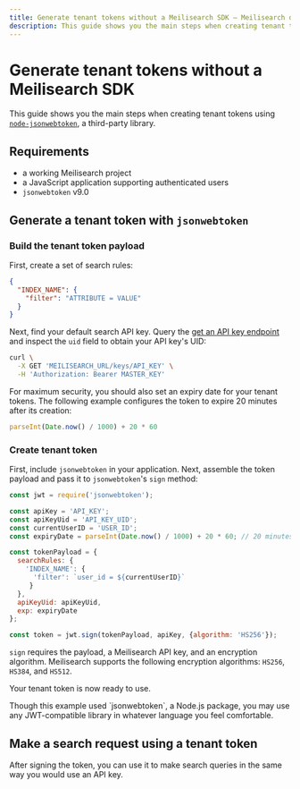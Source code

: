 ```yaml
---
title: Generate tenant tokens without a Meilisearch SDK — Meilisearch documentation
description: This guide shows you the main steps when creating tenant tokens without using Meilisearch's official SDKs.
---
```


# Generate tenant tokens without a Meilisearch SDK

This guide shows you the main steps when creating tenant tokens using [`node-jsonwebtoken`](https://www.npmjs.com/package/jsonwebtoken), a third-party library.

## Requirements

- a working Meilisearch project
- a JavaScript application supporting authenticated users
- `jsonwebtoken` v9.0

## Generate a tenant token with `jsonwebtoken`

### Build the tenant token payload

First, create a set of search rules:

```json
{
  "INDEX_NAME": {
    "filter": "ATTRIBUTE = VALUE"
  }
}
```

Next, find your default search API key. Query the [get an API key endpoint](/reference/api/keys#get-one-key) and inspect the `uid`  field to obtain your API key's UID:

```sh
curl \
  -X GET 'MEILISEARCH_URL/keys/API_KEY' \
  -H 'Authorization: Bearer MASTER_KEY'
```

For maximum security, you should also set an expiry date for your tenant tokens. The following example configures the token to expire 20 minutes after its creation:

```js
parseInt(Date.now() / 1000) + 20 * 60
```

### Create tenant token

First, include `jsonwebtoken` in your application. Next, assemble the token payload and pass it to `jsonwebtoken`'s `sign` method:

```js
const jwt = require('jsonwebtoken');

const apiKey = 'API_KEY';
const apiKeyUid = 'API_KEY_UID';
const currentUserID = 'USER_ID';
const expiryDate = parseInt(Date.now() / 1000) + 20 * 60; // 20 minutes

const tokenPayload = {
  searchRules: {
    'INDEX_NAME': {
      'filter': `user_id = ${currentUserID}`
     }
  },
  apiKeyUid: apiKeyUid,
  exp: expiryDate
};

const token = jwt.sign(tokenPayload, apiKey, {algorithm: 'HS256'});
```

`sign` requires the payload, a Meilisearch API key, and an encryption algorithm. Meilisearch supports the following encryption algorithms: `HS256`, `HS384`, and `HS512`.

Your tenant token is now ready to use.

<Capsule intent="note" title="Using other libraries">
Though this example used `jsonwebtoken`, a Node.js package, you may use any JWT-compatible library in whatever language you feel comfortable.
</Capsule>

## Make a search request using a tenant token

After signing the token, you can use it to make search queries in the same way you would use an API key.

<CodeSamples id="tenant_token_guide_search_no_sdk_1" />
